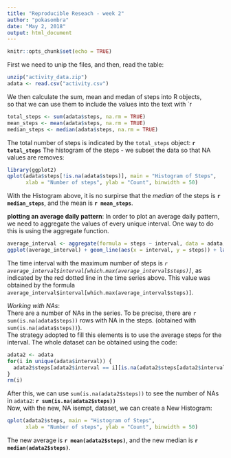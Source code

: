 ```yaml
---
title: "Reproducible Reseach - week 2"
author: "pokasombra"
date: "May 2, 2018"
output: html_document
---
```


```r
knitr::opts_chunk$set(echo = TRUE)
```

First we need to unip the files, and then, read the table:

```r
unzip("activity_data.zip")
adata <- read.csv("activity.csv")
```

We then calculate the sum, mean and medan of steps into R objects,  
so that we can use them to include the values into the text with \`r

```r
total_steps <- sum(adata$steps, na.rm = TRUE)
mean_steps <- mean(adata$steps, na.rm = TRUE)
median_steps <- median(adata$steps, na.rm = TRUE)
```

The total number of steps is indicated by the `total_steps` object: **`r total_steps`**
The histogram of the steps - we subset the data so that NA values are removes:
```r
library(ggplot2)
qplot(adata$steps[!is.na(adata$steps)], main = "Histogram of Steps",
      xlab = "Number of steps", ylab = "Count", binwidth = 50)
```

With the Histogram above, it is no surpirse that the *median* of the steps is **`r median_steps`**, and the mean is **`r mean_steps`**.


**plotting an average daily pattern**: In order to plot an average daily pattern, we need
to aggregate the values of every unique interval. One way to do this is using the aggregate function.
```r
average_interval <- aggregate(formula = steps ~ interval, data = adata, FUN = mean, na.rm = TRUE)
ggplot(average_interval) + geom_line(aes(x = interval, y = steps)) + labs(title = "Average steps per interval", subtitle = "NAs were removed") + geom_vline(xintercept = average_interval$interval[which.max(average_interval$steps)], col = "red", linetype = "dashed")
```

The time interval with the maximum number of steps is *`r average_interval$interval[which.max(average_interval$steps)]`*,
as indicated by the red dotted line in the time series above. This value was obtained by the formula
`average_interval$interval[which.max(average_interval$steps)]`.


*Working with NAs*:  
There are a number of NAs in the series. To be precise, there are `r sum(is.na(adata$steps))` rows with NA in the steps.
(obtained with `sum(is.na(adata$steps))`).  
The strategy adopted to fill this elements is to use the average steps for the interval. The whole dataset can
be obtained using the code:
```r
adata2 <- adata
for(i in unique(adata$interval)) {
  adata2$steps[adata2$interval == i][is.na(adata2$steps[adata2$interval == i])] <- average_interval[average_interval$interval == i, "steps"]
}
rm(i)
```

After this, we can use `sum(is.na(adata2$steps))` to see the number of NAs in `adata2`: **`r sum(is.na(adata2$steps))`**  
Now, with the new, NA isempt, dataset, we can create a New Histogram:
```r
qplot(adata2$steps, main = "Histogram of Steps",
      xlab = "Number of steps", ylab = "Count", binwidth = 50)
```

The new average is **`r mean(adata2$steps)`**, and the new median is **`r median(adata2$steps)`**.